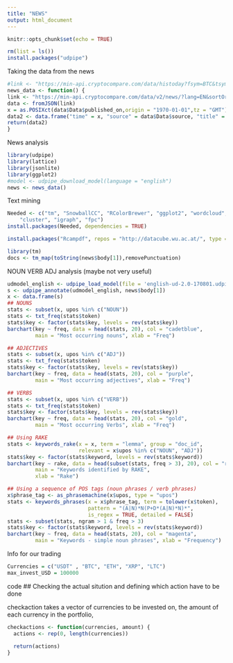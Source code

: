 ```yaml
---
title: "NEWS"
output: html_document
---
```


```r
knitr::opts_chunk$set(echo = TRUE)
```

```r
rm(list = ls())
install.packages("udpipe")
```

Taking the data from the news
```r
#link <- "https://min-api.cryptocompare.com/data/histoday?fsym=BTC&tsym=USD&limit=2000&aggregate=3&e=CCCAGG"
news_data <- function() {
link <- "https://min-api.cryptocompare.com/data/v2/news/?lang=EN&sortOrder=latest"
data <- fromJSON(link)
x = as.POSIXct(data$Data$published_on,origin = "1970-01-01",tz = "GMT")
data2 <- data.frame("time" = x, "source" = data$Data$source, "title" = data$Data$title, "body" = data$Data$body,"categories" = data$Data$categories, "tags" = data$Data$tags)
return(data2)
}

```

News analysis
```r
library(udpipe)
library(lattice)
library(jsonlite)
library(ggplot2)
#model <- udpipe_download_model(language = "english")
news <- news_data()
```
Text mining
```r
Needed <- c("tm", "SnowballCC", "RColorBrewer", "ggplot2", "wordcloud", "biclust", 
    "cluster", "igraph", "fpc")
install.packages(Needed, dependencies = TRUE)

install.packages("Rcampdf", repos = "http://datacube.wu.ac.at/", type = "source")
```
```r

library(tm)
docs <- tm_map(toString(news$body[1]),removePunctuation) 

```


NOUN VERB ADJ analysis (maybe not very useful)
```r
udmodel_english <- udpipe_load_model(file = 'english-ud-2.0-170801.udpipe')
s <- udpipe_annotate(udmodel_english, news$body[1])
x <- data.frame(s)
## NOUNS
stats <- subset(x, upos %in% c("NOUN")) 
stats <- txt_freq(stats$token)
stats$key <- factor(stats$key, levels = rev(stats$key))
barchart(key ~ freq, data = head(stats, 20), col = "cadetblue", 
         main = "Most occurring nouns", xlab = "Freq")

## ADJECTIVES
stats <- subset(x, upos %in% c("ADJ")) 
stats <- txt_freq(stats$token)
stats$key <- factor(stats$key, levels = rev(stats$key))
barchart(key ~ freq, data = head(stats, 20), col = "purple", 
         main = "Most occurring adjectives", xlab = "Freq")

## VERBS
stats <- subset(x, upos %in% c("VERB")) 
stats <- txt_freq(stats$token)
stats$key <- factor(stats$key, levels = rev(stats$key))
barchart(key ~ freq, data = head(stats, 20), col = "gold", 
         main = "Most occurring Verbs", xlab = "Freq")

## Using RAKE
stats <- keywords_rake(x = x, term = "lemma", group = "doc_id", 
                       relevant = x$upos %in% c("NOUN", "ADJ"))
stats$key <- factor(stats$keyword, levels = rev(stats$keyword))
barchart(key ~ rake, data = head(subset(stats, freq > 3), 20), col = "red", 
         main = "Keywords identified by RAKE", 
         xlab = "Rake")

## Using a sequence of POS tags (noun phrases / verb phrases)
x$phrase_tag <- as_phrasemachine(x$upos, type = "upos")
stats <- keywords_phrases(x = x$phrase_tag, term = tolower(x$token), 
                          pattern = "(A|N)*N(P+D*(A|N)*N)*", 
                          is_regex = TRUE, detailed = FALSE)
stats <- subset(stats, ngram > 1 & freq > 3)
stats$key <- factor(stats$keyword, levels = rev(stats$keyword))
barchart(key ~ freq, data = head(stats, 20), col = "magenta", 
         main = "Keywords - simple noun phrases", xlab = "Frequency")
```





Info for our trading 
```r
Currencies = c("USDT" , "BTC", "ETH", "XRP", "LTC")
max_invest_USD = 100000
```


code
## Checking the actual sitution and defining which action have to be done

checkaction takes a vector of currencies to be invested on, the amount of each currency in the portfolio, 
```r
checkactions <- function(currencies, amount) {
  actions <- rep(0, length(currencies))
  
  return(actions)
}
```

